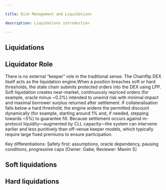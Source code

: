 ```yaml
---

title: Risk Management and Liquidations

description: Liquidations introduction

---
```


## Liquidations

## Liquidator Role
There is no external “keeper” role in the traditional sense. The Chainflip DEX itself acts as the liquidation engine.When a position breaches soft or hard thresholds, the state chain submits protected orders into the DEX using LPP. Soft liquidation creates near-market, continuously repriced orders (for example, oracle minus ~0.2%) intended to unwind risk with minimal impact and maximal borrower surplus returned after settlement. If collateralisation falls below a hard threshold, the engine widens the permitted discount dynamically (for example, starting around 1% and, if needed, stepping towards ~5%) to guarantee fill. Because settlement occurs against in-protocol liquidity—augmented by CLL capacity—the system can intervene earlier and less punitively than off-venue keeper models, which typically require large fixed premiums to ensure participation.

Key differentiations: Safety first: assumptions, oracle dependency, pausing conditions, progressive caps [Owner: Gabe; Reviewer: Maxim S]


## Soft liquidations

## Hard liquidations

